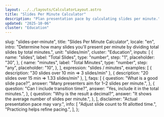 ```yaml
---
layout: ../../layouts/CalculatorLayout.astro
title: "Slides Per Minute Calculator"
description: "Plan presentation pace by calculating slides per minute."
updated: "2025-10-06"
cluster: "Education"
---
```



  slug: "slides-per-minute",
  title: "Slides Per Minute Calculator",
  locale: "en",
  intro:
    "Determine how many slides you'll present per minute by dividing total slides by total minutes.",
  unit: "slides/min",
  cluster: "Education",
  inputs: [
    {
      name: "slides",
      label: "Total Slides",
      type: "number",
      step: "1",
      placeholder: "30",
    },
    {
      name: "minutes",
      label: "Total Minutes",
      type: "number",
      step: "any",
      placeholder: "10",
    },
  ],
  expression: "slides / minutes",
  examples: [
    { description: "30 slides over 10 min ⇒ 3 slides/min" },
    { description: "20 slides over 15 min ⇒ 1.33 slides/min" },
  ],
  faqs: [
    {
      question: "What is a good slide pace?",
      answer: "Many presenters aim for 1–2 slides per minute.",
    },
    {
      question: "Can I include transition time?",
      answer: "Yes, include it in the total minutes.",
    },
    {
      question: "Why is the result a decimal?",
      answer: "It shows the average number of slides per minute.",
    },
  ],
  disclaimer: "Actual presentation pace may vary.",
  info: [
    "Adjust slide count to fit allotted time.",
    "Practicing helps refine pacing.",
  ],
};

<Calculator schema={schema} />
